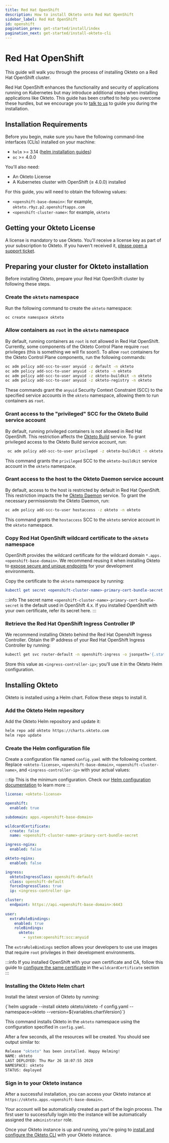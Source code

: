 ```yaml
---
title: Red Hat OpenShift
description: How to install Okteto onto Red Hat OpenShift
sidebar_label: Red Hat OpenShift
id: openshift
pagination_prev: get-started/install/index
pagination_next: get-started/install-okteto-cli
---
```



# Red Hat OpenShift<TiersList tiers="Enterprise Self-Hosted" />

This guide will walk you through the process of installing Okteto on a Red Hat OpenShift cluster.

Red Hat OpenShift enhances the functionality and security of applications running on Kubernetes but may introduce additional steps when installing applications like Okteto.
This guide has been crafted to help you overcome these hurdles, but we encourage you to [talk to us](https://www.okteto.com/get-demo/) to guide you during the installation.

## Installation Requirements

Before you begin, make sure you have the following command-line interfaces (CLIs) installed on your machine:

- `helm` >= 3.14 ([helm installation guides](https://helm.sh/docs/intro/install/))
- `oc` >= 4.0.0 

You'll also need:

- An Okteto License
- A Kubernetes cluster with OpenShift (≥ 4.0.0) installed

For this guide, you will need to obtain the following values:

- `<openshift-base-domain>`: for example, `okteto.r9yz.p2.openshiftapps.com`
- `<openshift-cluster-name>`: for example, `okteto`

## Getting your Okteto License

A license is mandatory to use Okteto. You'll receive a license key as part of your subscription to Okteto. If you haven't received it, [please open a support ticket](https://okteto.com/support).

## Preparing your cluster for Okteto installation

Before installing Okteto, prepare your Red Hat OpenShift cluster by following these steps.

### Create the `okteto` namespace

Run the following command to create the `okteto` namespace:

```bash
oc create namespace okteto
```

### Allow containers as `root` in the `okteto` namespace

By default, running containers as `root` is not allowed in Red Hat OpenShift.
Currently, some components of the Okteto Control Plane require `root` privileges (this is something we will fix soon!).
To allow `root` containers for the Okteto Control Plane components, run the following commands:

```bash
oc adm policy add-scc-to-user anyuid -z default -n okteto 
oc adm policy add-scc-to-user anyuid -z okteto -n okteto 
oc adm policy add-scc-to-user anyuid -z okteto-buildkit -n okteto 
oc adm policy add-scc-to-user anyuid -z okteto-registry -n okteto 
```

These commands grant the `anyuid` Security Context Constraint (SCC) to the specified service accounts in the `okteto` namespace, allowing them to run containers as `root`.

### Grant access to the "privileged" SCC for the Okteto Build service account

By default, running privileged containers is not allowed in Red Hat OpenShift.
This restriction affects the [Okteto Build](core/build-service.mdx) service.
To grant privileged access to the Okteto Build service account, run:

```bash
 oc adm policy add-scc-to-user privileged -z okteto-buildkit -n okteto
```

This command grants the `privileged` SCC to the `okteto-buildkit` service account in the `okteto` namespace.

### Grant access to the host to the Okteto Daemon service account

By default, access to the host is restricted by default in Red Hat OpenShift.
This restriction impacts the he [Okteto Daemon](self-hosted/helm-configuration.mdx#daemonset) service.
To grant the necessary permissionsto the Okteto Daemon, run:

```bash
oc adm policy add-scc-to-user hostaccess -z okteto -n okteto
```

This command grants the `hostaccess` SCC to the `okteto` service account in the `okteto` namespace.

### Copy Red Hat OpenShift wildcard certificate to the `okteto` namespace

OpenShift provides the wildcard certificate for the wildcard domain `*.apps.<openshift-base-domain>`.
We recommend reusing it when installing Okteto to [expose secure and unique endpoints](self-hosted/helm-configuration.mdx#subdomain) for your development environments.

Copy the certificate to the `okteto` namespace by running:

```yaml
kubectl get secret <openshift-cluster-name>-primary-cert-bundle-secret -n openshift-ingress -o yaml | sed 's/namespace: openshift-ingress/namespace: okteto/' | kubectl apply -f -
```

:::info
The secret name `<openshift-cluster-name>-primary-cert-bundle-secret` is the default used in OpenShift 4.x. If you installed OpenShift with your own certificate, refer its secret here.
:::

### Retrieve the Red Hat OpenShift Ingress Controller IP

We recommend installing Okteto behind the Red Hat Openshift Ingress Controller.
Obtain the IP address of your Red Hat OpenShift Ingress Controller by running:

```bash
kubectl get svc router-default -n openshift-ingress -o jsonpath='{.status.loadBalancer.ingress[0].ip}'
```

Store this value as `<ingress-controller-ip>`; you'll use it in the Okteto Helm configuration.


## Installing Okteto

Okteto is installed using a Helm chart. Follow these steps to install it.

### Add the Okteto Helm repository

Add the Okteto Helm repository and update it:

```bash
helm repo add okteto https://charts.okteto.com
helm repo update
```

### Create the Helm configuration file

Create a configuration file named `config.yaml` with the following content.
Replace `<okteto-license>`, `<openshift-base-domain>`, `<openshift-cluster-name>`, and `<ingress-controller-ip>` with your actual values:

:::tip
This is the minimum configuration. Check our [Helm configuration documentation](self-hosted/helm-configuration.mdx) to learn more
:::

```yaml
license: <okteto-license>

openshift:
  enabled: true

subdomain: apps.<openshift-base-domain>

wildcardCertificate:
  create: false
  name: <openshift-cluster-name>-primary-cert-bundle-secret

ingress-nginx:
  enabled: false

okteto-nginx:
  enabled: false

ingress:
  oktetoIngressClass: openshift-default
  class: openshift-default
  forceIngressClass: true
  ip: <ingress-controller-ip>

cluster:
  endpoint: https://api.<openshift-base-domain>:6443
    
user:
  extraRoleBindings:
    enabled: true
    roleBindings:
      okteto:
        - system:openshift:scc:anyuid
```

The `extraRoleBindings` section allows your developers to use use images that require `root` privileges in their development environments.

:::info
If you installed OpenShift with your own certificate and CA, follow this guide to [configure the same certificate](self-hosted/install/certificates/bring-your-own-certificate.mdx) in the `wildcardCertificate` section
:::

### Installing the Okteto Helm chart

Install the latest version of Okteto by running:

<CodeBlock language="bash">
  {`helm upgrade --install okteto okteto/okteto -f config.yaml --namespace=okteto --version=${variables.chartVersion}`}
</CodeBlock>

This command installs Okteto in the `okteto` namespace using the configuration specified in `config.yaml`.

After a few seconds, all the resources will be created. You should see output similar to:

```bash
Release "okteto" has been installed. Happy Helming!
NAME: okteto
LAST DEPLOYED: Thu Mar 26 18:07:55 2020
NAMESPACE: okteto
STATUS: deployed
```

### Sign in to your Okteto instance

After a successful installation, you can access your Okteto instance at `https://okteto.apps.<openshift-base-domain>`.

Your account will be automatically created as part of the login process. The first user to successfully login into the instance will be automatically assigned the `administrator` role.

Once your Okteto instance is up and running, you're going to [install and configure the Okteto CLI](get-started/install-okteto-cli.mdx) with your Okteto instance.
